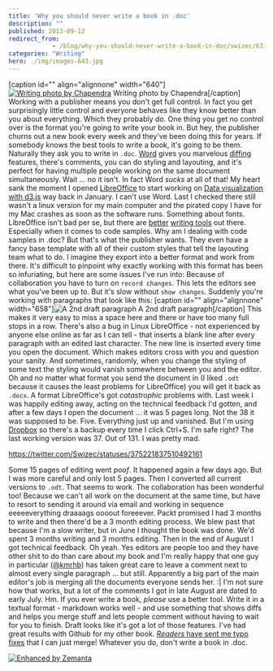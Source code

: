 ```yaml
---
title: 'Why you should never write a book in .doc'
description: ""
published: 2013-09-12
redirect_from: 
            - /blog/why-you-should-never-write-a-book-in-doc/swizec/6333
categories: "Writing"
hero: ./img/images-643.jpg
---
```

\[caption id=&quot;&quot; align=&quot;alignnone&quot; width=&quot;640&quot;][![Writing photo by Chapendra](./img/images-643.jpg "Writing photo by Chapendra")](http://www.flickr.com/photos/chaparral/3276694461/sizes/z/in/photostream/) Writing photo by Chapendra\[/caption] Working with a publisher means you don&#x27;t get full control. In fact you get surprisingly little control and everyone behaves like they know better than you about everything. Which they probably do. One thing you get no control over is the format you&#x27;re going to write your book in. But hey, the publisher churns out a new book every week and they&#x27;ve been doing this for years. If somebody knows the best tools to write a book, it&#x27;s going to be them. Naturally they ask you to write in `.doc`. [Word](http://office.microsoft.com/en-us/word/ "Microsoft Word") gives you marvelous [diffing](http://en.wikipedia.org/wiki/Diff "Diff") features, there&#x27;s comments, you can do styling and layouting, and it&#x27;s perfect for having multiple people working on the same document simultaneously. Wait ... no it isn&#x27;t. In fact Word _sucks_ at all of that! My heart sank the moment I opened [LibreOffice](http://www.libreoffice.org "LibreOffice") to start working on [Data visualization with d3.js](http://www.packtpub.com/data-visualization-with-d3js/book) way back in January. I can&#x27;t use Word. Last I checked there still wasn&#x27;t a linux version for my main computer and the pirated copy I have for my Mac crashes as soon as the software runs. Something about fonts. LibreOffice isn&#x27;t bad per se, but there are [better](http://swizec.com/blog/cool-thing-thursday-ia-writer/swizec/5517) [writing tools](http://swizec.com/blog/how-draft-got-me-to-pay-for-a-free-product/swizec/6186) out there. Especially when it comes to code samples. Why am I dealing with code samples in .doc? But that&#x27;s what the publisher wants. They even have a fancy base template with all of their custom styles that tell the layouting team what to do. I imagine they export into a better format and work from there. It&#x27;s difficult to pinpoint why exactly working with this format has been so infuriating, but here are some issues I&#x27;ve run into: Because of collaboration you have to turn on `record changes`. This lets the editors see what you&#x27;ve been up to. But it&#x27;s slow without `show changes`. Suddenly you&#x27;re working with paragraphs that look like this: \[caption id=&quot;&quot; align=&quot;alignnone&quot; width=&quot;658&quot;]![A 2nd draft paragraph](./img/images-642.png "A 2nd draft paragraph") A 2nd draft paragraph\[/caption] This makes it very easy to miss a space here and there or have too many full stops in a row. There&#x27;s also a bug in Linux LibreOffice - not experienced by anyone else online as far as I can tell - that inserts a blank line after every paragraph with an edited last character. The new line is inserted every time you open the document. Which makes editors cross with you and question your sanity. And sometimes, randomly, when you change the styling of some text the styling would vanish somewhere between you and the editor. Oh and no matter what format you send the document in (I liked `.odt` because it causes the least problems for LibreOffice) you will get it back as `.docx`. A format LibreOffice&#x27;s got _catastrophic_ problems with. Last week I was happily editing away, acting on the technical feedback I&#x27;d gotten, and after a few days I open the document ... it was 5 pages long. Not the 38 it was supposed to be. Five. Everything just up and vanished. But I&#x27;m using [Dropbox](http://www.dropbox.com "Dropbox") so there&#x27;s a backup every time I click Ctrl+S. I&#x27;m safe right? The last working version was 37. Out of 131. I was pretty mad.

https://twitter.com/Swizec/statuses/375221837510492161

Some 15 pages of editing went _poof_. It happened again a few days ago. But I was more careful and only lost 5 pages. Then I converted all current versions to `.odt`. That seems to work. The collaboration has been wonderful too! Because we can&#x27;t all work on the document at the same time, but have to resort to sending it around via email and working in sequence eeeeeverything draaaags oooout foreeever. Packt promised I had 3 months to write and then there&#x27;d be a 3 month editing process. We blew past that because I&#x27;m a slow writer, but in June I thought the book was done. We&#x27;d spent 3 months writing and 3 months editing. Then in the end of August I got technical feedback. Oh yeah. Yes editors are people too and they have other shit to do than care about my book and I&#x27;m really happy that one guy in particular ([@kmrhb](https://twitter.com/kmrhb)) has taken great care to leave a comment next to almost every single paragraph ... but still. Apparently a big part of the main editor&#x27;s job is merging all the documents everyone sends her. :| I&#x27;m not sure how that works, but a lot of the comments I got in late August are dated to early July. Hm. If you ever write a book, _please_ use a better tool. Write it in a textual format - markdown works well - and use something that shows diffs and helps you merge stuff and lets people comment without having to wait for you to finish. Draft looks like it&#x27;s got a lot of those features. I&#x27;ve had great results with Github for my other book. [_Readers_ have sent me typo fixes](https://github.com/Swizec/nightowls/pulls) that I can just merge! Whatever you do, don&#x27;t write a book in .doc.

[![Enhanced by Zemanta](http://img.zemanta.com/zemified_e.png?x-id=f350f8fa-a9bf-4564-8a6f-07ec355d2aaa)](http://www.zemanta.com/?px "Enhanced by Zemanta")
